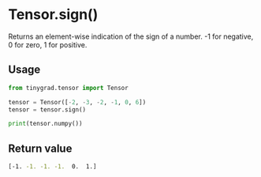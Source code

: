 # Tensor.sign()

Returns an element-wise indication of the sign of a number. -1 for negative, 0 for zero, 1 for positive.

## Usage
```python copy
from tinygrad.tensor import Tensor

tensor = Tensor([-2, -3, -2, -1, 0, 6])
tensor = tensor.sign()

print(tensor.numpy())
```

## Return value
```bash
[-1. -1. -1. -1.  0.  1.]
```